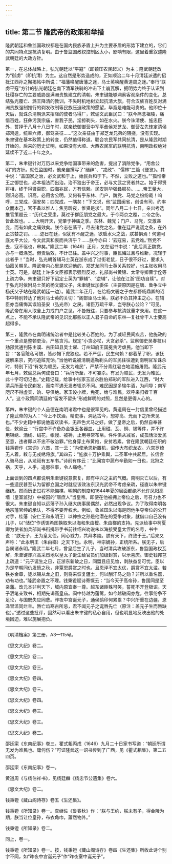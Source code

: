 ```yaml
---
---
---
```

title: 第二节 隆武帝的政策和举措
---




隆武朝廷和鲁监国政权都是在国内民族矛盾上升为主要矛盾的形势下建立的，它们的共同特点是抗清复明。由于鲁监国政权控制区太小，影响有限，这里着重叙述隆武朝廷的大政方针。

第一，在总体战略上，弘光朝廷以“平寇”（即镇压农民起义）为主；隆武朝廷改为“御虏”（即抗清）为主。这自然是形势造成的，正如顺治二年十月清廷派遣的招抚江西孙之獬揭帖中所说：“福藩唤醒唐藩之迷，马士英唤醒黄道周之迷。”奉行“联虏平寇”方针的弘光朝廷在南下清军铁骑的冲击下土崩瓦解，拥明势力终于认识到社稷存亡的主要威胁是满洲贵族建立的清朝。朱聿键能够洞察客观条件的变化，总结弘光覆亡、潞王降清的教训，不失时机地树立起抗清大旗，符合汉族百姓反对满洲贵族强制推行的剃发改制等民族压迫政策的愿望，毕竟是难能可贵的。他即位十天后，就诛杀清朝派来招降的使者马得厂，敕谕文武臣民曰：“朕今痛念祖陵，痛惜百姓。狂彝污我宗庙，害我子民，淫掠剃头，如在水火。朕今诛清使、旌忠臣外，誓择于八月十八日午时，朕亲统御御营中军平彝侯郑芝龙、御营左先锋定清侯郑鸿逵，统率六师，御驾亲征……”这次亲征由于郑芝龙兄弟的阻挠，没有实现。朱聿键在基本政策上的转变，仍然值得称道。联合农民军共同抗清，是从隆武时期开始的。后来的历史证明，如果没有大顺、大西农民军的联明抗清，南明政权绝对延续不了近二十年之久。

第二，朱聿键针对万历以来党争给国事带来的危害，提出了消除党争，“用舍公明”的方针。就任监国时，他亲自撰写了“缙绅”、“戎政”、“儒林”三篇《便览》。其中说：“盖国家之治，必文武和于上，始民兵和于下。不然，立败之道也。”“孤惟帝王之御世也，必本祖法而出治。治不独出于帝王，必与文武之贤者共之。始于得贤将相，终于得贤百职，四海兆民，方有信赖。民安则华强彝服矣。……帝王量大，则识必高。识高，必用舍公明。又何有乎东林、门户，魏党、马党之纷纷哉！呜呼，三党成，偏安矣；四党成，一隅矣！”下文说，他“监国闽省，创设有司，约率众而本己，官不备以惟人；焦劳昕夜，惟贤是求”。同年八月二十七日，亲出考选推官策题云：“历代之受患，莫过于群臣朋党之最大。于今两京之覆，二帝之伤，皆此故也。……大明开天，党肇于神庙之季。东林、魏党；门户、马党，交激递变，而有如此之痛效矣。朕今志在荡平，尽去诸党之名，惟在廷严说谎之条，在外正贪婪之罚。……迩日在廷，似犹有不醒之迷，欲启水火之战，朕甚惧焉！何道可底太平大公，令文武真和衷而共济乎？……朕今亦曰：‘去寇易，去党难。’然党不去，寇不驱也，审矣。”隆武二年（1646）正月，又在诏书中说：“此后真正魏党，亦与一概涤宽。但责后效，不计已往。盖中兴之时事，臣民悔过且与维新，况轻于此者乎！”当时，弘光朝首辅马士英在浙东成了过街老鼠，日子很不好过，要求入仙霞关朝见。隆武帝内心里是欢迎他的，郑芝龙同马士英关系较好，也主张收用马士英。可是，朝廷上许多文臣都表示强烈反对，礼部尚书黄锦、太常寺卿曹学佺等上疏力争。朱聿键只好下诏定士英为“罪辅”、“逆辅”，让他在江浙“图功自赎”。对于弘光时依附马士英的杨文骢父子，朱聿键优加委任（主要原因是在唐、鲁争立中杨氏父子站在隆武朝廷一边）。隆武二年正月，在给杨文骢之子左都督杨鼎卿的诏书中特别转达了他对马士英的关切：“阁部臣马士英，朕必不负其捧主之心，在辅臣亦当痛悔其误陷圣安（弘光帝）之戾。诸臣万疏千章，岂夺朕心公论？”可见，隆武帝在用人取舍上力戒门户之见，不咎既往，只要参与抗清就量才录用。在这一点上，不能不承认隆武帝的见识比那些以正人君子自命的东林—复社骨干人士要高超得多。

第三，隆武帝在南明诸统治者中是比较关心百姓的。为了减轻民间疾苦，他施政的一个重点是整顿吏治，严惩贪污。规定“小贪必杖，大贪必杀”。监察御史吴春枝纠劾邵武通判陈主谟、古田知县吴士燿、汀州知府王国冕贪污虐民。他当即下旨：“各官赃私可恨，皆纱帽下虎狼也。若不严惩，民生何赖？都着革了职，该抚速解来京，究问追赃充饷。”当他听说被清朝逼勒剃头的军民往往遭到南明官军诛杀时，特别下诏“有发为顺民，无发为难民”，严禁不分青红皂白地滥施屠戮。隆武元年七月，敕谕总兵何成吾曰：“兵行所至，不可妄杀。有发为顺民，无发为难民，此十字可切记也。”史籍记载，给事中张家玉监永胜伯郑彩的军队进入江西，“时大清兵所至令民剃发，而南军遇无发者辄杀不问。难民因是多输牛酒，为间导；南军咫尺不得虚实，饷、导俱绝。家玉设小牌，免死，给与难民，欢呼来归者千百人”。这个政策同清廷的“留发不留头”形成鲜明的对照，显然是更得人心的。

第四，朱聿键的个人品德在南明诸君中也是很罕见的。黄道周在一封信里曾经描述了隆武帝的为人：“今上不饮酒，精吏事，洞达古今，想亦高、光而下之所未见也。”不少史籍中都说他喜欢读书，无声色犬马之好。做了皇帝之后，仍然自奉甚俭，敕谕云：“行宫中不许备办金银玉各器皿，止用磁、瓦、铜、锡等件，并不许用锦绣、洒线、绒花，帐幔、被褥，止用寻常布帛。件件俱从减省，成孤恬淡爱民至意，违者即以不忠不敬治罪。”他身穿土布黄袍，安贫若素。曾在隆武朝廷任职的钱秉镫作《宫词》六首，其一云：“内使承恩新置机，诏传大布织龙衣。六宫罗绮无人着，敕与无戎绣将旗。”其四云：“旌旗十万护乘舆，二圣军中共起居。长信宫人骑马出，从龙祗有五车书。”诗前有序云：“比闻宫中蔬布辛勤如一日也，北狩之祸，天乎，人乎，追思往事，令人痛绝。”

上面谈到的四点都说明朱聿键锐意恢复，颇有中兴之主的气概。南明灭亡以后，有一些遗民甚至认为留都立国之时就应该效法东汉光武帝不考虑亲疏，径直以朱聿键继统。然而历史过程不能悔棋，明朝的制度和1644年夏的局面都绝不允许凤阳高墙（皇室监狱）中被囚的“唐庶人”当皇帝。即便在他被拥上帝位之后，号召力也不很大。朱聿键自知以远藩子孙入继大统事属偶然，必然出现争议。为了取得南明各地宗藩官绅的承认，不得不耍弄权术。例如，鲁监国朱以海是同他争夺帝位的公开对手，桂藩（安仁王和永明王）以神宗之孙是他潜在的竞争对象，就借口自己没有儿子，以“储位”作诱饵希图换取朱以海和朱由楥、朱由榔的支持。先派给事中柯夏卿为使者加兵部尚书衔携带手书前往绍兴劝说朱以海接受皇太侄的名号，书中说：“朕无子，王为皇太侄，同心戮力，共拜孝陵。朕有天下，终致于王。”后来又声称：“此永明王（朱由榔）之天下也。永明，神宗嫡孙，正统所系。朕无子，后当属诸永明。”隆武二年七月，曾皇后生了儿子，当时清兵攻破浙东，鲁监国政权瓦解，朱聿键却兴高采烈地以皇太子诞生给官员们加级封赏，以示喜庆。御史钱邦芑上疏道：“元子诞生之日，正浙东新破之日，同盟且应见恤，剥肤益复可忧。臣以为是举朝同仇发愤之秋，非覃恩爵赏之时也。且恩泽不宜太优，爵赏不宜太滥。若铁券金章，徒以锡从龙之旧，则将来恢复疆土，何以酬汗马之勋？非所以重名器，劝有功也。”隆武帝置之不理。钱秉镫赋诗寄慨云：“当今天子高帝孙，鲁国同是至亲藩。改元本非利天下，域内原宜奉一尊。越东诸臣殊可笑，誓死不开登极诏。天子洒笔亲致书，相期先谒高皇庙。闽中恃越为藩篱，如今越破闽亦危。往事纷争不足论，与国既失应同悲。昨夜中宫诞元子，通侯鹊印何累累？中兴所重在边疆，恩泽冒滥同烂羊。唇亡齿寒古所忌，君不闻元子之诞唇先亡（原注：盖元子生而唇缺也）。”透过这些批评，固然可以看出朱聿键的私心自用，但也明显地反映出他的处境困迫，难以施展抱负。



* * *



《明清档案》第三册，A3—115号。 ​​​​​​​​​



《思文大纪》卷二。 ​​​​​​​​​



《思文大纪》卷二。 ​​​​​​​​​



《思文大纪》卷三。 ​​​​​​​​​



《思文大纪》卷四。 ​​​​​​​​​



《思文大纪》卷三。 ​​​​​​​​​



《思文大纪》卷四。 ​​​​​​​​​



《思文大纪》卷三。 ​​​​​​​​​



《思文大纪》卷三。 ​​​​​​​​​



《思文大纪》卷三。 ​​​​​​​​​



邵廷寀《东南纪事》卷三。瞿式耜丙戌（1646）九月二十日家书写道：“朝廷所谓无发为难民也。庸何伤？”可证隆武这一诏书传到了广西，见《瞿式耜集》，第二五四页。 ​​​​​​​​​



邵廷寀《东南纪事》卷一。 ​​​​​​​​​



黄道周《与杨伯祥书》，见杨廷麟《杨忠节公遗集》卷六。 ​​​​​​​​​



《思文大纪》卷二。 ​​​​​​​​​



钱秉镫《藏山阁诗存》卷五《生还集》。 ​​​​​​​​​



钱秉镫《所知录》卷一。查继佐《鲁春秋》作：“朕与王约，朕未有子，得金陵为期，朕当让位皇孙，布衣角巾，蕭然物外。” ​​​​​​​​​



钱秉镫《所知录》卷二。 ​​​​​​​​​



同上，卷一。 ​​​​​​​​​



 钱秉镫《所知录》卷一。按，钱秉镫《藏山阁诗存》卷四《生还集》所收此诗个别字不同，如“昨夜中宫诞元子”作“昨夜室中诞元子”。 ​​​​​​​​​